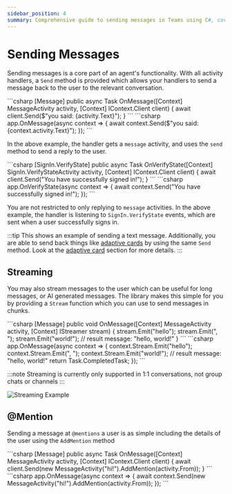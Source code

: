 ```yaml
---
sidebar_position: 4
summary: Comprehensive guide to sending messages in Teams using C#, covering basic text messages, streaming for long-form content, and @mentions, with examples in both controller and minimal API styles.
---
```



# Sending Messages

Sending messages is a core part of an agent's functionality. With all activity handlers, a `Send` method is provided which allows your handlers to send a message back to the user to the relevant conversation. 

<Tabs>
  <TabItem label="Controller" value="controller" default>
    ```csharp 
    [Message]
    public async Task OnMessage([Context] MessageActivity activity, [Context] IContext.Client client)
    {
        await client.Send($"you said: {activity.Text}");
    }
    ```
  </TabItem>
  <TabItem label="Minimal" value="minimal">
    ```csharp 
    app.OnMessage(async context =>
    {
        await context.Send($"you said: {context.activity.Text}");
    });
    ```
  </TabItem>
</Tabs>

In the above example, the handler gets a `message` activity, and uses the `send` method to send a reply to the user.

<Tabs>
  <TabItem label="Controller" value="controller" default>
    ```csharp 
    [SignIn.VerifyState]
    public async Task OnVerifyState([Context] SignIn.VerifyStateActivity activity, [Context] IContext.Client client)
    {
        await client.Send("You have successfully signed in!");
    }
    ```
  </TabItem>
  <TabItem label="Minimal" value="minimal">
    ```csharp 
    app.OnVerifyState(async context =>
    {
        await context.Send("You have successfully signed in!");
    });
    ```
  </TabItem>
</Tabs>

You are not restricted to only replying to `message` activities. In the above example, the handler is listening to `SignIn.VerifyState` events, which are sent when a user successfully signs in. 

:::tip
This shows an example of sending a text message. Additionally, you are able to send back things like [adaptive cards](../../in-depth-guides/adaptive-cards) by using the same `Send` method. Look at the [adaptive card](../../in-depth-guides/adaptive-cards) section for more details.
:::

## Streaming

You may also stream messages to the user which can be useful for long messages, or AI generated messages. The library makes this simple for you by providing a `Stream` function which you can use to send messages in chunks. 

<Tabs>
  <TabItem label="Controller" value="controller" default>
    ```csharp 
    [Message]
    public void OnMessage([Context] MessageActivity activity, [Context] IStreamer stream)
    {
        stream.Emit("hello");
        stream.Emit(", ");
        stream.Emit("world!");
        // result message: "hello, world!"
    }
    ```
  </TabItem>
  <TabItem label="Minimal" value="minimal">
    ```csharp 
    app.OnMessage(async context =>
    {
        context.Stream.Emit("hello");
        context.Stream.Emit(", ");
        context.Stream.Emit("world!");
        // result message: "hello, world!"
        return Task.CompletedTask;
    });
    ```
  </TabItem>
</Tabs>

:::note
Streaming is currently only supported in 1:1 conversations, not group chats or channels
:::

![Streaming Example](/screenshots/streaming-chat.gif)

## @Mention

Sending a message at `@mentions` a user is as simple including the details of the user using the `AddMention` method

<Tabs>
  <TabItem label="Controller" value="controller" default>
    ```csharp 
    [Message]
    public async Task OnMessage([Context] MessageActivity activity, [Context] IContext.Client client)
    {
        await client.Send(new MessageActivity("hi!").AddMention(activity.From));
    }
    ```
  </TabItem>
  <TabItem label="Minimal" value="minimal">
    ```csharp 
    app.OnMessage(async context =>
    {
        await context.Send(new MessageActivity("hi!").AddMention(activity.From));
    });
    ```
  </TabItem>
</Tabs>
